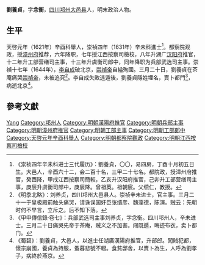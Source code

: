 '''劉養貞'''，字'''念衡'''，[[四川|四川]][[邛州|邛州]][[大邑县|大邑县]]人，明末政治人物。

== 生平 ==
天啓元年（1621年）辛酉科舉人，崇禎四年（1631年）辛未科進士<ref>《崇祯四年辛未科进士三代履历》：劉養貞，〇〇，易四房，丁酉十月初五日生。大邑人，辛酉六十二，会二百十名，三甲二十七名。都院政，授漳州府推官，癸酉降，甲戌江西按察司簡較，乙亥升汉阳府推官，己卯升工部营缮司主事，庚辰升虞衡司郎中，庚辰降。曾祖英。祖朝宸。父缵仁，教授。</ref>。都察院观政，授[[漳州府|漳州府]]推荐，六年降职，七年授江西按察司檢校，八年升湖广[[汉阳府|汉阳府]]推官，十二年升工部营缮司主事，十三年升虞衡司郎中，同年降职为兵部武选司主事。崇禎十七年（1644年），[[李自成|李自成]]破北京，[[崇禎帝|崇禎帝]]自縊殉國。三月二十日，劉養貞在茶庵痛哭[[崇禎帝|崇禎帝]]，未被追究<ref>《明季北略》：刘养贞，四川邛州大邑县人。崇祯辛未进士，官主事。三月二十一于皇极殿前触头痛哭，请诛误国奸臣张缙彦、魏藻德，陈演。贼云：先朝时何不早言，立斥之。后不知下落。</ref>。李自成失敗逃遁後，劉養貞隱姓埋名，賣卜都門<ref>《甲申傳信錄·卷七》：兵部武选司主事刘养贞，字念衡。四川邛州人，辛未进士。三月二十日痛哭先帝于茶庵，贼义之不加害。闯既遁，晦迹布衣，卖卜都门。</ref>，病逝北京<ref>《蜀碧》：劉養貞，大邑人，以進士任湖廣漢陽府推官，升部郎。闖賊犯都，懷宗崩國，養貞為持服，蚤暮悲號不輟。食貧邸舍，以賣卜為生，人呼為劉孝子，病終於燕京。</ref>。

==參考文獻==
{{reflist}}

{{崇禎四年辛未科殿試金榜}}

{{Authority control}}

{{DEFAULTSORT:Liu劉}}
[[Category:刘姓|Yang]]
[[Category:邛州人|Category:邛州人]]
[[Category:明朝漢陽府推官|Category:明朝漢陽府推官]]
[[Category:明朝兵部主事|Category:明朝兵部主事]]
[[Category:明朝漳州府推官|Category:明朝漳州府推官]]
[[Category:明朝工部主事|Category:明朝工部主事]]
[[Category:明朝工部郎中|Category:明朝工部郎中]]
[[Category:天啓元年辛酉科舉人|Category:天啓元年辛酉科舉人]]
[[Category:明朝都察院觀政|Category:明朝都察院觀政]]
[[Category:明朝江西按察司檢校|Category:明朝江西按察司檢校]]